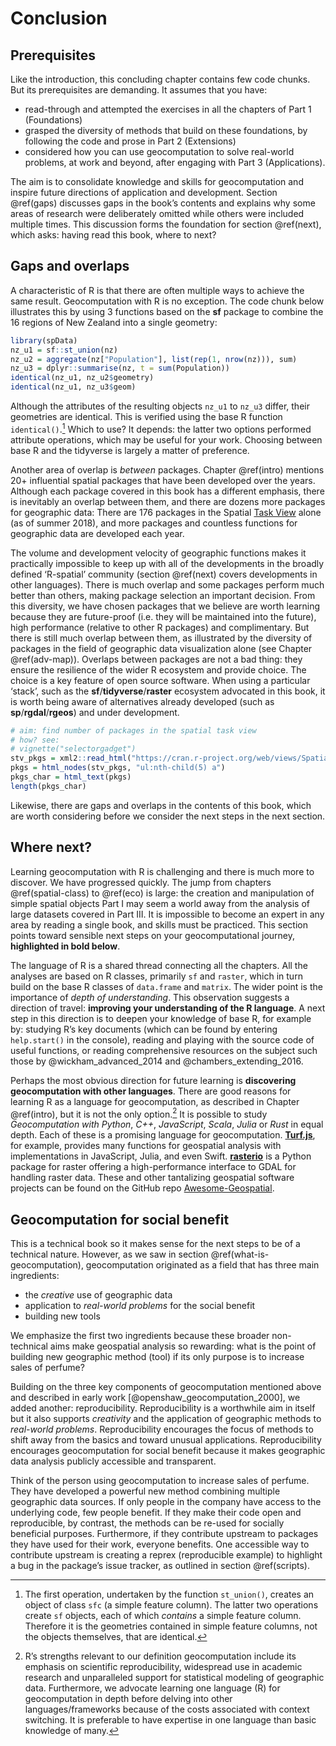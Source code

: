 # Conclusion {#conclusion}

## Prerequisites {-}

Like the introduction, this concluding chapter contains few code chunks.
But its prerequisites are demanding.
It assumes that you have:

- read-through and attempted the exercises in all the chapters of Part 1 (Foundations)
- grasped the diversity of methods that build on these foundations, by following the code and prose in Part 2 (Extensions)
- considered how you can use geocomputation to solve real-world problems, at work and beyond, after engaging with Part 3 (Applications).

The aim is to consolidate knowledge and skills for geocomputation and inspire future directions of application and development.
<!-- Section \@ref(concepts) reviews the content covered in the previous chapters but at a high level. -->
<!-- Previous chapters focus on the details of packages, functions, and arguments needed for geocomputation with R. -->
<!-- This chapter focuses on concepts that recur throughout the book and how they may be useful. -->
Section \@ref(gaps) discusses gaps in the book's contents and explains why some areas of research were deliberately omitted while others were included multiple times.
This discussion forms the foundation for section \@ref(next), which asks:
having read this book, where to next?

<!-- Section \@ref(next) -->

<!-- Section \@ref(benefit) -->

<!-- ## Concepts for geocomputation {#concepts} -->

## Gaps and overlaps {#gaps}

A characteristic of R is that there are often multiple ways to achieve the same result.
Geocomputation with R is no exception.
The code chunk below illustrates this by using 3 functions
<!-- from 3 packages (**sf**, base R's **stats** and tidyverse's **dplyr**) -->
based on the **sf** package to combine the 16 regions of New Zealand into a single geometry:

```r
library(spData)
nz_u1 = sf::st_union(nz)
nz_u2 = aggregate(nz["Population"], list(rep(1, nrow(nz))), sum)
nz_u3 = dplyr::summarise(nz, t = sum(Population))
identical(nz_u1, nz_u2$geometry)
identical(nz_u1, nz_u3$geom)
```

Although the attributes of the resulting objects `nz_u1` to `nz_u3` differ, their geometries are identical.
This is verified using the base R function `identical()`.^[
The first operation, undertaken by the function `st_union()`, creates an object of class `sfc` (a simple feature column).
The latter two operations create `sf` objects, each of which *contains* a simple feature column.
Therefore it is the geometries contained in simple feature columns, not the objects themselves, that are identical.
]
Which to use?
It depends: the latter two options performed attribute operations, which may be useful for your work.
Choosing between base R and the tidyverse is largely a matter of preference.

Another area of overlap is *between* packages.
Chapter \@ref(intro) mentions 20+ influential spatial packages that have been developed over the years.
Although each package covered in this book has a different emphasis, there is inevitably an overlap between them, and there are dozens more packages for geographic data:
There are 176 packages in the Spatial [Task View](https://cran.r-project.org/web/views/) alone (as of summer 2018), and more packages and countless functions for geographic data are developed each year.

The volume and development velocity of geographic functions makes it practically impossible to keep up with all of the developments in the broadly defined 'R-spatial' community (section \@ref(next) covers developments in other languages).
There is much overlap and some packages perform much better than others, making package selection an important decision.
From this diversity, we have chosen packages that we believe are worth learning because they are future-proof (i.e. they will be maintained into the future), high performance (relative to other R packages) and complimentary.
But there is still much overlap between them, as illustrated by the diversity of packages in the field of geographic data visualization alone (see Chapter \@ref(adv-map)).
Overlaps between packages are not a bad thing: they ensure the resilience of the wider R ecosystem and provide choice.
The choice is a key feature of open source software.
When using a particular 'stack', such as the **sf**/**tidyverse**/**raster** ecosystem advocated in this book, it is worth being aware of alternatives already developed (such as **sp**/**rgdal**/**rgeos**) and under development.

```r
# aim: find number of packages in the spatial task view
# how? see:
# vignette("selectorgadget")
stv_pkgs = xml2::read_html("https://cran.r-project.org/web/views/Spatial.html")
pkgs = html_nodes(stv_pkgs, "ul:nth-child(5) a")
pkgs_char = html_text(pkgs)
length(pkgs_char)
```

Likewise, there are gaps and overlaps in the contents of this book, which are worth considering before we consider the next steps in the next section.

<!-- More than 15 years ago, before most of the packages used in this book had been developed,  -->

## Where next? {#next}

Learning geocomputation with R is challenging and there is much more to discover.
We have progressed quickly.
The jump from chapters \@ref(spatial-class) to \@ref(eco) is large:
the creation and manipulation of simple spatial objects Part I may seem a world away from the analysis of large datasets covered in Part III.
It is impossible to become an expert in any area by reading a single book, and skills must be practiced.
This section points toward sensible next steps on your geocomputational journey, **highlighted in bold below**.
<!-- and ordered by difficulty, beginning with continue to improve your knowledge of R. -->

The language of R is a shared thread connecting all the chapters.
All the analyses are based on R classes, primarily `sf` and `raster`, which in turn build on the base R classes of `data.frame` and `matrix`.
The wider point is the importance of *depth of understanding*.
This observation suggests a direction of travel: **improving your understanding of the R language**.
A next step in this direction is to deepen your knowledge of base R, for example by: studying R's key documents (which can be found by entering `help.start()` in the console), reading and playing with the source code of useful functions, or reading comprehensive resources on the subject such those by @wickham_advanced_2014 and @chambers_extending_2016.
<!-- creating and querying simple spatial in Chapter \ref(spatial-class) -->

<!-- Many directions of travel could be taken after taking the geocomputational steps -->
Perhaps the most obvious direction for future learning is **discovering geocomputation with other languages**.
There are good reasons for learning R as a language for geocomputation, as described in Chapter \@ref(intro), but it is not the only option.^[
R's strengths relevant to our definition geocomputation include its emphasis on scientific reproducibility, widespread use in academic research and unparalleled support for statistical modeling of geographic data.
Furthermore, we advocate learning one language (R) for geocomputation in depth before delving into other languages/frameworks because of the costs associated with context switching.
It is preferable to have expertise in one language than basic knowledge of many.
]
It is possible to study *Geocomputation with Python*, *C++*, *JavaScript*, *Scala*, *Julia* or *Rust* in equal depth.
Each of these is a promising language for geocomputation.
[**Turf.js**](https://github.com/Turfjs/turf), for example, provides many functions for geospatial analysis with implementations in JavaScript, Julia, and even Swift.
[**rasterio**](https://github.com/mapbox/rasterio) is a Python package for raster offering a high-performance interface to GDAL for handling raster data.
These and other tantalizing geospatial software projects can be found on the GitHub repo [Awesome-Geospatial](https://github.com/sacridini/Awesome-Geospatial).

## Geocomputation for social benefit {#benefit}

This is a technical book so it makes sense for the next steps to be of a technical nature.
However, as we saw in section \@ref(what-is-geocomputation), geocomputation originated as a field that has three main ingredients:

- the *creative* use of geographic data
- application to *real-world problems* for the social benefit
- building new tools

We emphasize the first two ingredients because these broader non-technical aims make geospatial analysis so rewarding:
what is the point of building new geographic method (tool) if its only purpose is to increase sales of perfume?
<!-- None. -->

Building on the three key components of geocomputation mentioned above and described in early work [@openshaw_geocomputation_2000], we added another: reproducibility.
Reproducibility is a worthwhile aim in itself but it also supports *creativity* and the application of geographic methods to *real-world problems*.
Reproducibility encourages the focus of methods to shift away from the basics
<!-- (which are readily available through shared code) -->
and toward unusual applications.
<!-- that nobody has yet thought of. -->
Reproducibility encourages geocomputation for social benefit because it makes geographic data analysis publicly accessible and transparent.

Think of the person using geocomputation to increase sales of perfume.
They have developed a powerful new method combining multiple geographic data sources.
If only people in the company have access to the underlying code, few people benefit.
If they make their code open and reproducible, by contrast, the methods can be re-used for socially beneficial purposes.
Furthermore, if they contribute upstream to packages they have used for their work, everyone benefits.
One accessible way to contribute upstream is creating a reprex (reproducible example) to highlight a bug in the package's issue tracker, as outlined in section \@ref(scripts). 

<!-- Like any worthwhile intellectual endeavor or nascent academic field, geocomputation is diverse and contested. -->
<!-- An editorial celebrating '21+ years of geocomputation' reflects on two decades of research that falls under the geocomputational banner [@harris_more_2017]. -->
